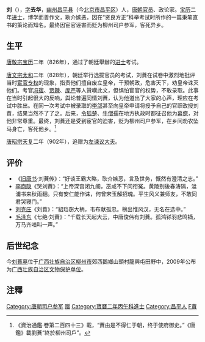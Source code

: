 '''刘{{ruby|蕡|-{zh-cn:fén;zh-tw:ㄈㄣˊ}-}}'''（{{bd|？||842年|catIdx=L}}），[[表字|字]]'''去华'''，[[幽州|幽州]][[昌平县|昌平县]]（今[[北京市|北京市]][[昌平区|昌平区]]）人，[[唐朝|唐朝]][[官员|官员]]、政论家。[[宝历_(唐朝)|宝历]]二年[[进士|进士]]，博学而善作文，耿介嫉恶，因在“贤良方正”科举考试时所作的一篇秉笔直书的策论而知名。最终因宦官诬害而贬为柳州司户参军，客死异乡。

== 生平 ==
[[唐敬宗|唐敬宗]][[寶曆_(唐朝)|宝历]]二年（826年），通过了朝廷舉辦的[[进士|进士]]考试。

[[唐文宗|唐文宗]][[大和_(唐朝)|太和]]二年（828年），朝廷举行选拔官员的考试，刘蕡在试卷中激烈地批评当时[[宦官专权|宦官专权]]的现象，指责他们擅自废立皇帝，干预朝政，危害天下，劝皇帝诛灭他们。考官[[冯宿|冯宿]]、[[贾餗|贾餗]]、[[庞严|庞严]]等人贊嘆此文，但惧怕宦官的权势，不敢录取。此事在当时引起很大的反响，舆论普遍同情刘蕡，认为他道出了大家的心声，理应在考试中胜出。在同一次考试中被录取的[[李郃|李郃]]甚至向皇帝申请将授予自己的官职改授刘蕡，结果当然不了了之。后来，[[令狐楚|令狐楚]]、[[牛僧孺|牛僧孺]]在地方执政时都征召他为[[幕僚|幕僚]]，对他非常尊重。最终，刘蕡还是受到宦官的迫害，贬为柳州司户参军，在乡间劝农坠马身亡，客死他乡。<ref>《資治通鑑·卷第二百四十三》載，“蕡由是不得仁于朝，终于使府御史。”《唐鑑》載劉蕡“終於柳州司戶”。</ref>

[[唐昭宗|唐昭宗]][[天复_(唐朝)|天复]]二年（902年），追赠为[[左谏议大夫|左谏议大夫]]。

== 评价 ==
*《[[旧唐书|旧唐书]]·刘蕡传》：“好谈王霸大略，耿介嫉恶，言及世务，慨然有澄清之志。”
*[[李商隐|李商隐]]《哭刘蕡》：“上帝深宫闭九阍，巫咸不下问衔冤。黄陵别後春涛隔，湓浦书来秋雨翻。只有安仁能作诔，何曾宋玉解招魂。平生风义兼师友，不敢同君哭寝门。”
*[[刘克庄|刘克庄]]《刘蕡》：“貂珰窃大柄，韦布献孤忠。榜出惟风汉，无名在选中。”
*[[毛泽东|毛泽东]]《七绝·刘蕡》：“千载长天起大云，中唐俊伟有刘蕡。孤鸿铩羽悲鸣镝，万马齐喑叫一声。”

== 后世纪念 ==
今[[刘蕡墓|刘蕡墓]]位于[[广西壮族自治区|广西壮族自治区]][[柳州市|柳州市]]郊西鵝鄉山頭村龍興屯田野中，2009年公布为[[广西壮族自治区文物保护单位|广西壮族自治区文物保护单位]]。

== 注釋 ==
{{reflist}}

{{DEFAULTSORT:L}}
[[Category:唐朝司户参军|Category:唐朝司户参军]]
[[Category:唐朝左谏议大夫|赠]]
[[Category:寶曆二年丙午科進士|Category:寶曆二年丙午科進士]]
[[Category:昌平人|Category:昌平人]]
[[Category:刘姓|F蕡]]